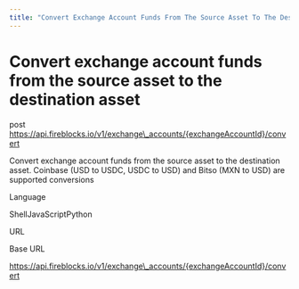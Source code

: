 ```yaml
---
title: "Convert Exchange Account Funds From The Source Asset To The Destination Asset"
---
```

  
  # Convert exchange account funds from the source asset to the destination asset

post https://api.fireblocks.io/v1/exchange\_accounts/{exchangeAccountId}/convert

Convert exchange account funds from the source asset to the destination asset. Coinbase (USD to USDC, USDC to USD) and Bitso (MXN to USD) are supported conversions

Language

ShellJavaScriptPython

URL

Base URL

https://api.fireblocks.io/v1/exchange\_accounts/{exchangeAccountId}/convert